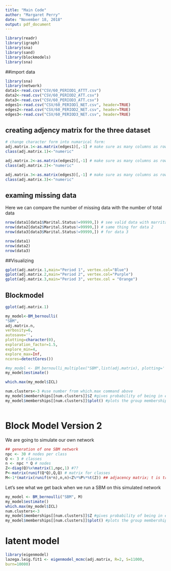 ```yaml
---
title: "Main Code"
author: "Margaret Perry"
date: "November 18, 2018"
output: pdf_document
---
```


```r
library(readr)
library(igraph)
library(sna)
library(sand)
library(blockmodels)
library(sna)
```

##import data 

```r
library(sna)
library(network)
data1<-read.csv("CSV/60_PERIOD1_ATTT.csv")
data2<-read.csv("CSV/60_PERIOD2_ATT.csv")
data3<-read.csv("CSV/60_PERIOD3_ATT.csv")
edges1<-read.csv("CSV/60_PERIOD1_NET.csv", header=TRUE)
edges2<-read.csv("CSV/60_PERIOD2_NET.csv", header=TRUE)
edges3<-read.csv("CSV/60_PERIOD3_NET.csv", header=TRUE)
```

## creating adjency matrix for the three dataset 

```r
# change character form into numarical form:
adj.matrix.1<-as.matrix(edges1)[,-1] # make sure as many columns as rows
class(adj.matrix.1)<-"numeric"

adj.matrix.2<-as.matrix(edges2)[,-1] # make sure as many columns as rows
class(adj.matrix.2)<-"numeric"

adj.matrix.3<-as.matrix(edges3)[,-1] # make sure as many columns as rows
class(adj.matrix.3)<-"numeric"

```

## examing missing data 

Here we can compare the number of missing data with the number of total data
```r
nrow(data1[data1$Marital.Status!=99999,]) # see valid data with marrital status not missing for data 1
nrow(data2[data2$Marital.Status!=99999,]) # same thing for data 2 
nrow(data3[data3$Marital.Status!=99999,]) # for data 3

nrow(data1)
nrow(data2)
nrow(data3)
```

##Visualizing 

```r
gplot(adj.matrix.1,main="Period 1", vertex.col="Blue")
gplot(adj.matrix.2,main="Period 2", vertex.col="Purple")
gplot(adj.matrix.3,main="Period 3", vertex.col = "Orange")

```


## Blockmodel 
```r
gplot(adj.matrix.1)

my_model<-BM_bernoulli(
"SBM",
adj.matrix.n,
verbosity=6,
autosave='',
plotting=character(0),
exploration_factor=1.5,
explore_min=4,
explore_max=Inf,
ncores=detectCores())

#my_model <- BM_bernoulli_multiplex("SBM",list(adj.matrix), plotting='', explore_min=2, explore_max=2, ncores=2, verbosity=0)
my_model$estimate()

which.max(my_model$ICL)

num.clusters<-3 #use number from which.max command above
my_model$memberships[[num.clusters]]$Z #gives probability of being in each group
my_model$memberships[[num.clusters]]$plot() #plots the group memberships



```

# Block Model Version 2

We are going to simulate our own network 
```r
## generation of one SBM network
npc <- 30 # nodes per class
Q <- 3 # classes
n <- npc * Q # nodes
Z<-diag(Q)%x%matrix(1,npc,1) #??
P<-matrix(runif(Q*Q),Q,Q) # matrix for classes 
M<-1*(matrix(runif(n*n),n,n)<Z%*%P%*%t(Z)) ## adjacency matrix; t is transpose of matrix Z

```
Let's see what we get back when we run a SBM on this simulated network
```r
my_model <- BM_bernoulli("SBM", M)
my_model$estimate()
which.max(my_model$ICL)
num.clusters<-3
my_model$memberships[[num.clusters]]$Z #gives probability of being in each group
my_model$memberships[[num.clusters]]$plot() #plots the group memberships
```

# latent model 


```r
library(eigenmodel)
lazega.leig.fit1 <- eigenmodel_mcmc(adj.matrix, R=2, S=11000,
burn=10000)
```




